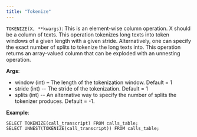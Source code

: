 ```yaml
---
title: "Tokenize"
---
```


`TOKENIZE(X, **kwargs)`: This is an element-wise column operation. X should be a
column of texts. This operation tokenizes long texts into token windows of a
given length with a given stride. Alternatively, one can specify the exact
number of splits to tokenize the long texts into. This operation returns an
array-valued column that can be exploded with an unnesting operation.

**Args**:

- window (int) – The length of the tokenization window. Default = 1
- stride (int) -- The stride of the tokenization. Default = 1
- splits (int) -- An alternative way to specify the number of splits the
  tokenizer produces. Default = -1.

**Example**:

```
SELECT TOKENIZE(call_transcript) FROM calls_table;
SELECT UNNEST(TOKENIZE(call_transcript)) FROM calls_table;
```
